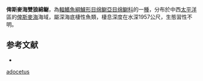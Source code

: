 {{Speciesbox
| image = 
| status = NE
| status_system = IUCN3.1
| genus = Dieidolycus
| species = adocetus
| authority = [[Anderson|Anderson]], 1994
| synonyms = 
}}

'''俾斯麥海雙狼綿鳚'''，為[[輻鰭魚綱|輻鰭魚綱]][[鱸形目|鱸形目]][[绵鳚亞目|绵鳚亞目]][[绵鳚科|绵鳚科]]的一[[種|種]]，分布於中西[[太平洋|太平洋]]區的[[俾斯麥海|俾斯麥海]]海域，屬深海底棲性魚類，棲息深度在水深1957公尺，生態習性不明。

==参考文献==
*{{FishBase_species|genus=Dieidolycus|species=adocetus|year=2011|month=12}}
{{Wikispecies|Dieidolycus adocetus}}
{{Taxonbar|from=Q1097215}}

[[Category:雙狼綿鳚属|adocetus]]


{{鱸形目小作品}}